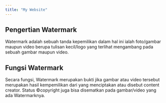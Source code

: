 ---
title: "My Website"
---

Pengertian Watermark
---

Watermark adalah sebuah tanda kepemilikan dalam hal ini ialah foto/gambar maupun video berupa tulisan kecil/logo yang terlihat mengambang pada sebuah gambar maupun video.

Fungsi Watermark
---
Secara fungsi, Watermark merupakan bukti jika gambar atau video tersebut merupakan hasil kempemilikan dari yang menciptakan atau disebut content creator. Status ©copyright juga bisa disematkan pada gambar/video yang ada Watermarknya.




